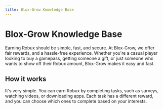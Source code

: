 ```yaml
---
title: Blox-Grow Knowledge Base
---
```



<Head>
  <title>Blox-Grow Knowledge Base</title>
</Head>

# Blox-Grow Knowledge Base

Earning Robux should be simple, fast, and secure. At Blox-Grow, we offer fair rewards, and a hassle-free experience.
Whether you're a casual player looking to buy a gamepass, getting someone a gift, or just someone who wants to show off their Robux amount, Blox-Grow makes it easy and fast.

## How it works
It's very simple. You can earn Robux by completing tasks, such as surveys, watching videos, or downloading apps. Each task has a different reward, and you can choose which ones to complete based on your interests.
